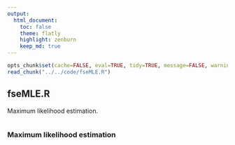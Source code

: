 ```yaml
---
output:
  html_document:
    toc: false
    theme: flatly
    highlight: zenburn
    keep_md: true
---
```


```r
opts_chunk$set(cache=FALSE, eval=TRUE, tidy=TRUE, message=FALSE, warning=FALSE, dpi=300, fig.height=7, fig.width=10.5)
read_chunk("../../code/fseMLE.R")
```

##
##
## fseMLE.R

Maximum likelihood estimation.

```r
```


### Maximum likelihood estimation

```r
```
